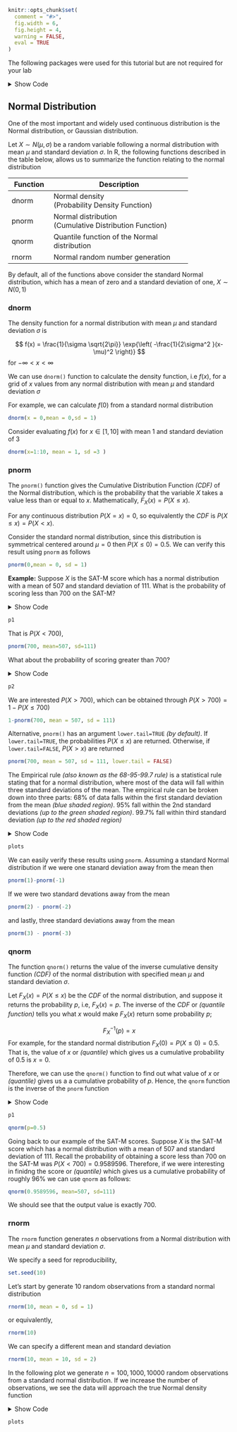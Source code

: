 
```r
knitr::opts_chunk$set(
  comment = "#>",
  fig.width = 6,
  fig.height = 4,
  warning = FALSE,
  eval = TRUE
)
```

The following packages were used for this tutorial but are not required for your lab

<details>

<summary>Show Code</summary>
```r
library(ggplot2)
library(patchwork)
```


```r
theme_set(theme_bw())
theme_replace(panel.grid.minor = element_blank(),
              panel.grid.major = element_blank())
```

</details>

## Normal Distribution

One of the most important and widely used continuous distribution is the Normal distribution, or Gaussian distribution.

Let $X \sim N(\mu,\sigma)$ be a random variable following a normal distribution with mean $\mu$ and standard deviation $\sigma$. In R, the following functions described in the table below, allows us to summarize the function relating to the normal distribution

+----------+----------------------------------------------+
| Function | Description                                  |
+==========+==============================================+
| dnorm    | Normal density\                              |
|          | (Probability Density Function)               |
+----------+----------------------------------------------+
| pnorm    | Normal distribution\                         |
|          | (Cumulative Distribution Function)           |
+----------+----------------------------------------------+
| qnorm    | Quantile function of the Normal distribution |
+----------+----------------------------------------------+
| rnorm    | Normal random number generation              |
+----------+----------------------------------------------+


By default, all of the functions above consider the standard Normal distribution, which has a mean of zero and a standard deviation of one, $X \sim N(0,1)$


### dnorm

The density function for a normal distribution with mean $\mu$ and standard deviation $\sigma$ is 

$$
f(x) = \frac{1}{\sigma \sqrt{2\pi}} \exp{\left(
-\frac{1}{2\sigma^2 }(x-\mu)^2
\right)}
$$
for $-\infty < x < \infty$

We can use `dnorm()` function to calculate the density function, i.e $f(x)$, for a grid of $x$ values from any normal distribution with mean $\mu$ and standard deviation $\sigma$

For example, we can calculate $f(0)$ from a standard normal distribution

```r
dnorm(x = 0,mean = 0,sd = 1)
```

Consider evaluating $f(x)$ for $x \in [1,10]$ with mean 1 and standard deviation of 3

```r
dnorm(x=1:10, mean = 1, sd =3 )
```


### pnorm

The `pnorm()` function gives the Cumulative Distribution Function *(CDF)* of the Normal distribution, which is the probability that the variable $X$ takes a value less than or equal to $x$.
Mathematically, $F_X(x) = P(X \leq x)$. 


For any continuous distribution $P(X = x)=0$, so equivalently the *CDF* is $P(X \leq x) = P(X < x)$.


Consider the standard normal distribution, since this distribution is symmetrical centered around $\mu=0$ then $P(X \leq 0) = 0.5$. We can verify this result using `pnorm` as follows

```r
pnorm(0,mean = 0, sd = 1)
```


**Example:** Suppose $X$ is the SAT-M score which has a normal distribution with a mean of 507 and standard deviation of 111. What is the probability of scoring less than 700 on the SAT-M?

<details>

<summary>Show Code</summary>

```r
prob1 <- round(pnorm(700, mean=507, sd=111) * 100,2)
p1 <- ggplot(data.frame(x = c(150,900)), aes(x)) +
  stat_function(fun = dnorm,
                geom = "line",
                xlim = c(150,900),
                args = list(
                  mean = 507,
                  sd = 111
                )) +
  stat_function(fun = dnorm,
                geom = "area",
                fill = 'steelblue',
                alpha =0.3,
                xlim = c(150, 700),
                args = list(
                  mean = 507,
                  sd = 111
                ))+
  annotate("text", x = 510, y = 0.0015, 
           label = paste0(prob1,'%'),
           size = 8)+
  geom_vline(xintercept = 700,linetype =2)+
  labs(x = '',y= 'Density')
```

</details>

```r
p1
```


That is $P(X < 700)$,

```r
pnorm(700, mean=507, sd=111)
```


What about the probability of scoring greater than 700?

<details>

<summary>Show Code</summary>

```r
prob2 <- round(pnorm(700, mean=507, sd=111,
                     lower.tail = FALSE)*100,2)

p2 <- ggplot(data.frame(x = c(150,900)), aes(x)) +
  stat_function(fun = dnorm,
                geom = "line",
                xlim = c(150,900),
                args = list(
                  mean = 507,
                  sd = 111
                )) +
  stat_function(fun = dnorm,
                geom = "area",
                fill = 'steelblue',
                alpha =0.3,
                xlim = c(700, 900),
                args = list(
                  mean = 507,
                  sd = 111
                ))+
  annotate("text", x = 738, y = 0.00017, 
           label = paste0(prob2,'%'),
           size=4.7)+
  geom_vline(xintercept = 700,linetype =2)+
  labs(x = '',y= 'Density')
```

</details>

```r
p2
```


We are interested $P(X > 700)$, which can be obtained through $P(X > 700) = 1- P(X \leq 700)$ 

```r
1-pnorm(700, mean = 507, sd = 111)
```

Alternative, `pnorm()` has an argument `lower.tail=TRUE` *(by default)*.
If `lower.tail=TRUE`, the probabilities $P(X \leq x)$ are returned.
Otherwise, if `lower.tail=FALSE`, $P(X > x)$  are returned

```r
pnorm(700, mean = 507, sd = 111, lower.tail = FALSE)
```


The Empirical rule *(also known as the 68-95-99.7 rule)* is a statistical rule stating that for a normal distribution, where most of the data will fall within three standard deviations of the mean. The empirical rule can be broken down into three parts: 68% of data falls within the first standard deviation from the mean *(blue shaded region)*. 95% fall within the 2nd standard deviations *(up to the green shaded region)*. 99.7% fall within third standard deviation *(up to the red shaded region)*


<details>

<summary>Show Code</summary>
```r
x_limits <- c(-4,4)
p1 <- ggplot(data.frame(x = x_limits), aes(x)) +
  stat_function(fun = dnorm,
                geom = "line",
                xlim = x_limits) +
  stat_function(fun = dnorm,
                geom = "area",
                fill = 'steelblue',
                alpha =0.3,
                xlim = c(-1, 1))+
  labs(x = '',y= 'Density')+
  annotate("text", x = 0.1, y = 0.15, 
           label = paste0(68,'%'),
           size=4.5)+
  scale_x_continuous(name = '',limits = x_limits,
                     breaks = -4:4)
```


```r
p2 <- ggplot(data.frame(x = x_limits), aes(x)) +
  stat_function(fun = dnorm,
                geom = "line",
                xlim = x_limits) +
  stat_function(fun = dnorm,
                geom = "area",
                fill = "green",
                alpha =0.3,
                xlim = c(-2, 2)) +
  labs(x = '',y= '')+
  annotate("text", x = 0, y = 0.15, 
           label = paste0(95,'%'),
           size=4.5)+
  scale_x_continuous(name = '',limits = x_limits,
                     breaks = -4:4)
```


```r
p3 <- ggplot(data.frame(x = x_limits), aes(x)) +  
  stat_function(fun = dnorm,
                geom = "line",
                xlim = x_limits) +
  stat_function(fun = dnorm,
                geom = "area",
                fill = "red",
                alpha = 0.3,
                xlim = c(-3, 3))+
  labs(x='',y='',)+
  annotate("text", x = 0.1, y = 0.15, 
           label = paste0(99.7,'%'),
           size=4.5)+
  scale_x_continuous(name = '',limits = x_limits,
                     breaks = -4:4)
```


```r
plots <- p1+p2+p3+plot_layout(ncol = 3)+
  plot_annotation(title = '69-95-98.7 Rule')

```

</details>

```r
plots
```

We can easily verify these results using `pnorm`. Assuming a standard Normal distribution if we were one stanard deviation away from the mean then 

```r
pnorm(1)-pnorm(-1)
```

If we were two standard devations away from the mean

```r
pnorm(2) - pnorm(-2)
```

and lastly, three standard deviations away from the mean 

```r
pnorm(3) - pnorm(-3)
```


### qnorm

The function `qnorm()` returns the value of the inverse cumulative density function *(CDF)* of the normal distribution with specified mean $\mu$ and standard deviation $\sigma$. 

Let $F_X(x) = P(X \leq x)$ be the *CDF* of the normal distribution, and suppose it returns the probability $p$, i.e, $F_X(x) = p$. The inverse of the *CDF* or *(quantile function)* tells you what $x$ would make $F_X(x)$ return some probability $p$;

$$F_X^{-1}(p) = x$$
For example, for the standard normal distribution
$F_X(0)=P(X \leq 0) = 0.5$. That is, the value of $x$ or *(quantile)* which gives us a cumulative probability of 0.5 is $x=0$. 

Therefore, we can use the `qnorm()` function to find out what value of $x$ or *(quantile)* gives us a
a cumulative probability of $p$. Hence, the `qnorm` function is the inverse of the `pnorm` function


<details>

<summary>Show Code</summary>

```r
x_limits <- c(-4,4)

p1 <- ggplot(data.frame(x = x_limits), aes(x)) +
  stat_function(fun = dnorm,
                geom = "line",
                xlim = x_limits) +
  stat_function(fun = dnorm,
                geom = "area",
                fill = 'steelblue',
                alpha =0.3,
                xlim = c(-4, 0))+
  geom_vline(xintercept = 0,linetype=2,color = '#cf5d55')+
  labs(x = '',y= 'Density')+
  annotate('text', x = -0.65, y = 0.17, 
           parse =TRUE,
           label = paste0(
             expression('F'[x]),'(0)==0.5') )+
  annotate('text',x = 0.77, y = 0.41,
           parse =TRUE,
           label = paste0(
             expression('F'[x]^{-1}),' *(0.5)==0'),
           color = '#cf5d55')+
  scale_x_continuous(name = '',limits = x_limits,
                     breaks = -4:4)

```

</details>

```r
p1
```

```r
qnorm(p=0.5)
```

Going back to our example of the SAT-M scores.
Suppose $X$ is the SAT-M score which has a normal distribution with a mean of 507 and standard deviation of 111.
Recall the probability of obtaining a score less than 700 on the SAT-M was $P(X < 700) = 0.9589596$. 
Therefore, if we were interesting in finidng the score or *(quantile)* which gives us a cumulative probability of roughly 96\% we can use `qnorm` as follows:

```r
qnorm(0.9589596, mean=507, sd=111)
```

We should see that the output value is exactly 700.



### rnorm

The `rnorm` function generates $n$ observations from a Normal distribution with mean $\mu$ and standard deviation $\sigma$.

We specify a seed for reproducibility,
```r
set.seed(10)
```

Let's start by generate 10 random observations from a standard normal distribution
```r
rnorm(10, mean = 0, sd = 1)
```

or equivalently,
```r
rnorm(10)
```

We can specify a different mean and standard deviation 

```r
rnorm(10, mean = 10, sd = 2)
```

In the following plot we generate $n=100,1000,10000$ random observations from a standard normal distribution.
If we increase the number of observations, we see the data will approach the true Normal density function 

<details>

<summary>Show Code</summary>
```r
p100 <- ggplot(data = data.frame(x=rnorm(100)),
               aes(x))+
  geom_histogram(aes(y = after_stat(density)),
                 colour = 1, fill = "steelblue",
                 alpha =0.3,
                 bins=30) +
  geom_density(linewidth = 1.2,
               linetype = 2,
               colour = 2)+
  labs(x= '',y = 'density')+
  facet_grid(~100)

p1000 <- ggplot(data = data.frame(x=rnorm(100)),
                aes(x))+
  geom_histogram(aes(y = after_stat(density)),
                 colour = 1, fill = "steelblue",
                 alpha = 0.3,bins=30) +
  geom_density(linewidth = 1.2,
               linetype = 2,
               colour = 2)+
  labs(x= '',y = '')+
  facet_grid(~1000)

p10000 <- ggplot(data = data.frame(x=rnorm(10000)),
                 aes(x))+
  geom_histogram(aes(y = after_stat(density)),
                 colour = 1, fill = "steelblue",
                 alpha = 0.3,bins=30) +
  geom_density(linewidth = 1.2,
               linetype = 2,
               colour = 2)+
  labs(x= '',y = '')+
  facet_grid(~10000)

plots <- p100 + p1000 + p10000 + plot_layout(ncol = 3)
```
</details>


```r
plots
```

